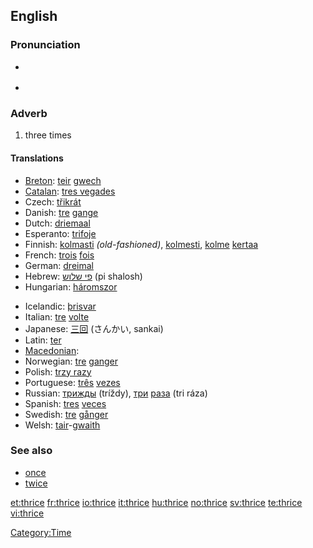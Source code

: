 ==English==

===Pronunciation===

* {{IPA|/θraɪs/}} {{SAMPA|/TraIs/}}
* {{audio|en-us-thrice.ogg|Audio (US)}}
*: {{rhymes|aɪs}}

===Adverb===
{{en-adv|-}}

# {{India|dated|or|literary}} three times

====Translations====
{{trans-top|three times}}
* [[Breton]]: [[teir]] [[gwech]]
* [[Catalan]]: [[tres vegades]]
* Czech: [[třikrát]]
* Danish: [[tre]] [[gang]]e
* Dutch: [[driemaal]]
* Esperanto: [[trifoje]]
* Finnish: [[kolmasti]] ''(old-fashioned)'', [[kolmesti]], [[kolme]] [[kerta]]a
* French: [[trois]] [[fois]]
* German: [[dreimal]]
* Hebrew: [[פי שלוש]] (pi shalosh)
* Hungarian: [[háromszor]]
{{trans-mid}}
* Icelandic: [[þrisvar]]
* Italian: [[tre]] [[volta#Italian|volte]]
* Japanese: [[三回]] (さんかい, sankai)
* Latin: [[ter]]
* [[Macedonian]]: {{t|mk|три пати|tr=tri patí|sc=Cyrl}}
* Norwegian: [[tre]] [[gang]]er
* Polish: [[trzy razy]]
* Portuguese: [[três]] [[vez#Portuguese|vezes]]
* Russian: [[трижды]] (tríždy), [[три]] [[раз#Russian|раза]] (tri ráza)
* Spanish: [[tres]] [[vez#Spanish|veces]]
* Swedish: [[tre]] [[gång]]er
* Welsh: [[tair]]-[[gwaith]]
{{trans-bottom}}

===See also===
* [[once]]
* [[twice]]

[[Category:Time]]

[[et:thrice]]
[[fr:thrice]]
[[io:thrice]]
[[it:thrice]]
[[hu:thrice]]
[[no:thrice]]
[[sv:thrice]]
[[te:thrice]]
[[vi:thrice]]